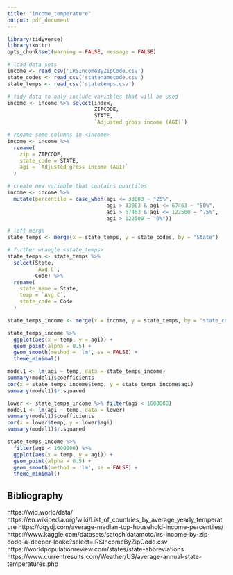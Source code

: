```yaml
---
title: "income_temperature"
output: pdf_document
---
```


```r
library(tidyverse)
library(knitr)
opts_chunk$set(warning = FALSE, message = FALSE)
```

```r
# load data sets
income <- read_csv('IRSIncomeByZipCode.csv')
state_codes <- read_csv('statenamecode.csv')
state_temps <- read_csv('statetemps.csv')
```

```r
# tidy data to only include variables that will be used
income <- income %>% select(index,
                            ZIPCODE,
                            STATE,
                            `Adjusted gross income (AGI)`)

# rename some columns in <income>
income <- income %>%
  rename(
    zip = ZIPCODE,
    state_code = STATE,
    agi = `Adjusted gross income (AGI)`
  )

# create new variable that contains quartiles
income <- income %>% 
  mutate(percentile = case_when(agi <= 33003 ~ "25%",
                                agi > 33003 & agi <= 67463 ~ "50%",
                                agi > 67463 & agi <= 122500 ~ "75%",
                                agi > 122500 ~ "0%"))
```

```r
# left merge
state_temps <- merge(x = state_temps, y = state_codes, by = "State")
```

```r
# further wrangle <state_temps>
state_temps <- state_temps %>% 
  select(State,
         `Avg C`,
         Code) %>% 
  rename(
    state_name = State,
    temp = `Avg C`,
    state_code = Code
  )
```

```r
state_temps_income <- merge(x = income, y = state_temps, by = "state_code")
```

```r
state_temps_income %>%
  ggplot(aes(x = temp, y = agi)) +
  geom_point(alpha = 0.5) + 
  geom_smooth(method = 'lm', se = FALSE) +
  theme_minimal()
```

```r
model1 <- lm(agi ~ temp, data = state_temps_income)
summary(model1)$coefficients
cor(x = state_temps_income$temp, y = state_temps_income$agi)
summary(model1)$r.squared
```

```r
lower <- state_temps_income %>% filter(agi < 1600000)
model1 <- lm(agi ~ temp, data = lower)
summary(model1)$coefficients
cor(x = lower$temp, y = lower$agi)
summary(model1)$r.squared
```

```r
state_temps_income %>%
  filter(agi < 1600000) %>% 
  ggplot(aes(x = temp, y = agi)) +
  geom_point(alpha = 0.5) + 
  geom_smooth(method = 'lm', se = FALSE) +
  theme_minimal()
```


## Bibliography

https://wid.world/data/
https://en.wikipedia.org/wiki/List_of_countries_by_average_yearly_temperature
https://dqydj.com/average-median-top-household-income-percentiles/
https://www.kaggle.com/datasets/satoshidatamoto/irs-income-by-zip-code-a-deeper-looke?select=IRSIncomeByZipCode.csv
https://worldpopulationreview.com/states/state-abbreviations
https://www.currentresults.com/Weather/US/average-annual-state-temperatures.php